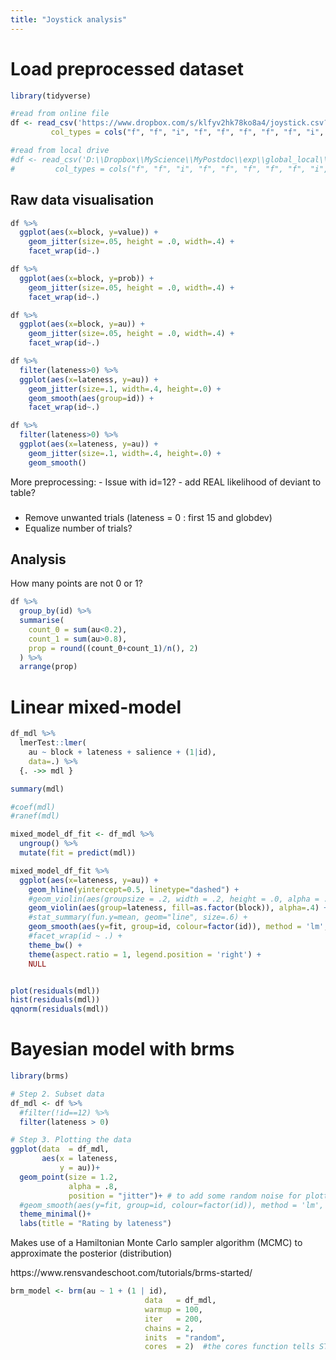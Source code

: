 ```yaml
---
title: "Joystick analysis"
---
```


# Load preprocessed dataset
```r
library(tidyverse)

#read from online file
df <- read_csv('https://www.dropbox.com/s/klfyv2hk78ko8a4/joystick.csv?dl=1',
         col_types = cols("f", "f", "i", "f", "f", "f", "f", "f", "i", "i", "f", "i", "d", "d", "d"))

#read from local drive
#df <- read_csv('D:\\Dropbox\\MyScience\\MyPostdoc\\exp\\global_local\\2-data\\joystick\\3-preprocessed\\joystick.csv',
#         col_types = cols("f", "f", "i", "f", "f", "f", "f", "f", "i", "i", "f", "i", "d", "d", "d"))
```

## Raw data visualisation

```r
df %>% 
  ggplot(aes(x=block, y=value)) +
    geom_jitter(size=.05, height = .0, width=.4) +
    facet_wrap(id~.)

df %>% 
  ggplot(aes(x=block, y=prob)) +
    geom_jitter(size=.05, height = .0, width=.4) +
    facet_wrap(id~.)

df %>% 
  ggplot(aes(x=block, y=au)) +
    geom_jitter(size=.05, height = .0, width=.4) +
    facet_wrap(id~.)
```

```r
df %>% 
  filter(lateness>0) %>%
  ggplot(aes(x=lateness, y=au)) +
    geom_jitter(size=.1, width=.4, height=.0) +
    geom_smooth(aes(group=id)) +
    facet_wrap(id~.)

df %>% 
  filter(lateness>0) %>%
  ggplot(aes(x=lateness, y=au)) +
    geom_jitter(size=.1, width=.4, height=.0) +
    geom_smooth() 
```


More preprocessing:
- Issue with id=12?
- add REAL likelihood of deviant to table?

###

- Remove unwanted trials (lateness = 0 : first 15 and globdev)
- Equalize number of trials?

## Analysis

How many points are not 0 or 1?

```r
df %>%
  group_by(id) %>%
  summarise(
    count_0 = sum(au<0.2),
    count_1 = sum(au>0.8),
    prop = round((count_0+count_1)/n(), 2)
  ) %>%
  arrange(prop)

```

# Linear mixed-model

```r

df_mdl %>%
  lmerTest::lmer(
    au ~ block + lateness + salience + (1|id), 
    data=.) %>%
  {. ->> mdl }

summary(mdl)

#coef(mdl)
#ranef(mdl)

mixed_model_df_fit <- df_mdl %>% 
  ungroup() %>%
  mutate(fit = predict(mdl))

mixed_model_df_fit %>%
  ggplot(aes(x=lateness, y=au)) + 
    geom_hline(yintercept=0.5, linetype="dashed") +
    #geom_violin(aes(groupsize = .2, width = .2, height = .0, alpha = .4) +
    geom_violin(aes(group=lateness, fill=as.factor(block)), alpha=.4) +
    #stat_summary(fun.y=mean, geom="line", size=.6) +
    geom_smooth(aes(y=fit, group=id, colour=factor(id)), method = 'lm', se=FALSE, size=.5, alpha = .5) + 
    #facet_wrap(id ~ .) +
    theme_bw() + 
    theme(aspect.ratio = 1, legend.position = 'right') +
    NULL


plot(residuals(mdl))
hist(residuals(mdl))
qqnorm(residuals(mdl))
```




# Bayesian model with brms


```r
library(brms)

# Step 2. Subset data
df_mdl <- df %>%
  #filter(!id==12) %>%
  filter(lateness > 0) 

# Step 3. Plotting the data
ggplot(data  = df_mdl,
       aes(x = lateness,
           y = au))+
  geom_point(size = 1.2,
             alpha = .8,
             position = "jitter")+ # to add some random noise for plotting purposes
  #geom_smooth(aes(y=fit, group=id, colour=factor(id)), method = 'lm', se=FALSE, size=.5, alpha = .5) +
  theme_minimal()+
  labs(title = "Rating by lateness")
```

Makes use of a Hamiltonian Monte Carlo sampler algorithm (MCMC) to approximate the posterior (distribution)

https://www.rensvandeschoot.com/tutorials/brms-started/

```r
brm_model <- brm(au ~ 1 + (1 | id), 
                              data   = df_mdl, 
                              warmup = 100, 
                              iter   = 200, 
                              chains = 2, 
                              inits  = "random",
                              cores  = 2)  #the cores function tells STAN to make use of 2 CPU cores simultaneously instead of just 1.
```

